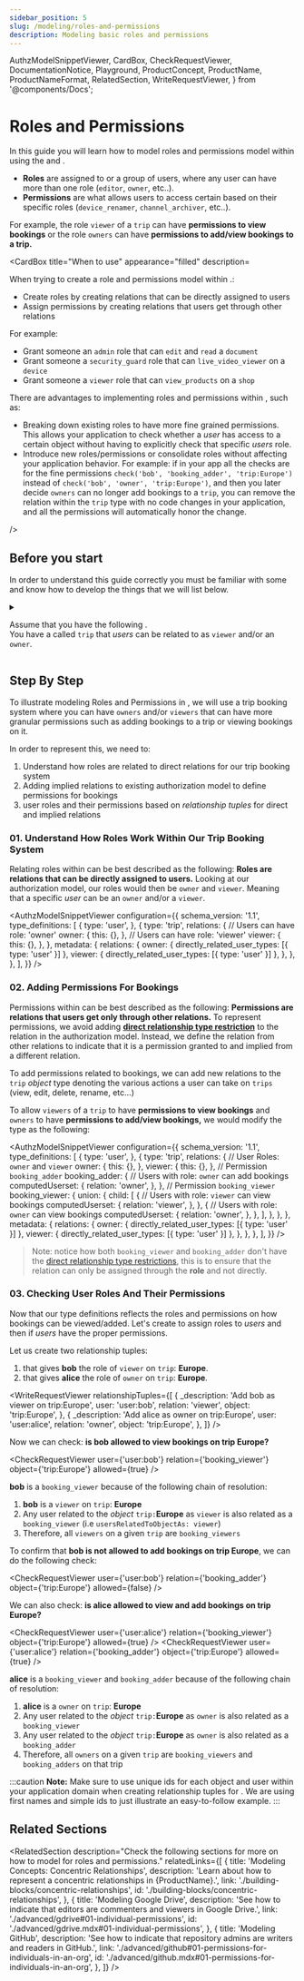 ```yaml
---
sidebar_position: 5
slug: /modeling/roles-and-permissions
description: Modeling basic roles and permissions
---
```


  AuthzModelSnippetViewer,
  CardBox,
  CheckRequestViewer,
  DocumentationNotice,
  Playground,
  ProductConcept,
  ProductName,
  ProductNameFormat,
  RelatedSection,
  WriteRequestViewer,
} from '@components/Docs';

# Roles and Permissions

<DocumentationNotice />

In this guide you will learn how to model roles and permissions model within <ProductName format={ProductNameFormat.ProductLink}/> using the _<ProductConcept section="what-is-an-authorization-model" linkName="authorization model" />_ and _<ProductConcept section="what-is-a-relationship-tuple" linkName="relationship tuple" />_.

- **Roles** are assigned to <ProductConcept section="what-is-a-user" linkName="users" /> or a group of users, where any user can have more than one role (`editor`, `owner`, etc..).
- **Permissions** are what allows users to access certain <ProductConcept section="what-is-an-object" linkName="objects" /> based on their specific roles (`device_renamer`, `channel_archiver`, etc..).

For example, the role `viewer` of a `trip` can have **permissions to view bookings** or the role `owners` can have **permissions to add/view bookings to a trip.**

<CardBox title="When to use" appearance="filled" description=<div>

When trying to create a role and permissions model within <ProductName format={ProductNameFormat.ShortForm}/>.:

- Create roles by creating relations that can be directly assigned to users
- Assign permissions by creating relations that users get through other relations

For example:

- Grant someone an `admin` role that can `edit` and `read` a `document`
- Grant someone a `security_guard` role that can `live_video_viewer` on a `device`
- Grant someone a `viewer` role that can `view_products` on a `shop`

There are advantages to implementing roles and permissions within <ProductName format={ProductNameFormat.ShortForm}/>, such as:

- Breaking down existing roles to have more fine grained permissions. This allows your application to check whether a _user_ has access to a certain object without having to explicitly check that specific _users_ role.
- Introduce new roles/permissions or consolidate roles without affecting your application behavior. For example: if in your app all the checks are for the fine permissions `check('bob', 'booking_adder', 'trip:Europe')` instead of `check('bob', 'owner', 'trip:Europe')`, and then you later decide `owners` can no longer add bookings to a `trip`, you can remove the relation within the `trip` type with no code changes in your application, and all the permissions will automatically honor the change.

</div> />

## Before you start

In order to understand this guide correctly you must be familiar with some <ProductConcept /> and know how to develop the things that we will list below.

<details>
<summary>

Assume that you have the following <ProductConcept section="what-is-an-authorization-model" linkName="authorization model" />.<br />
You have a <ProductConcept section="what-is-a-type" linkName="type" /> called `trip` that _users_ can be related to as `viewer` and/or an `owner`.

</summary>

<AuthzModelSnippetViewer
  configuration={{
    schema_version: '1.1',
    type_definitions: [
      {
        type: 'user',
      },
      {
        type: 'trip',
        relations: {
          owner: {
            this: {},
          },
          viewer: {
            this: {},
          },
        },
        metadata: {
          relations: {
            owner: { directly_related_user_types: [{ type: 'user' }] },
            viewer: { directly_related_user_types: [{ type: 'user' }] },
          },
        },
      },
    ],
  }}
/>

<hr />

In addition, you will need to know the following:

### Direct Access

You need to know how to create an authorization model and create a relationship tuple to grant a user access to an object. [Learn more →](./direct-access.mdx)

### <ProductName format={ProductNameFormat.ShortForm}/> Concepts

- A <ProductConcept section="what-is-a-type" linkName="Type" />: a class of objects that have similar characteristics
- A <ProductConcept section="what-is-a-user" linkName="User" />: an entity in the system that can be related to an object
- A <ProductConcept section="what-is-a-relation" linkName="Relation" />: is a string defined in the type definition of an authorization model that defines the possibility of a relationship between an object of the same type as the type definition and a user in the system
- An <ProductConcept section="what-is-an-object" linkName="Object" />: represents an entity in the system. Users' relationships to it can be define through relationship tuples and the authorization model
- A <ProductConcept section="what-is-a-relationship-tuple" linkName="Relationship Tuple" />: a grouping consisting of a user, a relation and an object stored in Auth <ProductName format={ProductNameFormat.ShortForm}/>
- A <ProductConcept section="what-is-a-relationship" linkName="Relationship" />: <ProductName format={ProductNameFormat.ShortForm}/> will be called to check if there is a relationship between a user and an object, indicating that the access is allowed
- [Direct Relationship Type Restriction](../configuration-language.mdx#the-direct-relationship-type-restrictions): can be used to indicate direct relationships between users and objects
- A <ProductConcept section="what-is-a-check-request" linkName="Check API Request" /> the Check API Request is used to check for relationships between users and objects

</details>

<Playground />

## Step By Step

To illustrate modeling Roles and Permissions in <ProductName format={ProductNameFormat.ShortForm}/>, we will use a trip booking system where you can have `owners` and/or `viewers` that can have more granular permissions such as adding bookings to a trip or viewing bookings on it.

In order to represent this, we need to:

1. Understand how roles are related to direct relations for our trip booking system
2. Adding implied relations to existing authorization model to define permissions for bookings
3. <ProductConcept section="what-is-a-check-request" linkName="Checking" /> user roles and their permissions based on *relationship
   tuples* for direct and implied relations

### 01. Understand How Roles Work Within Our Trip Booking System

Relating roles within <ProductName format={ProductNameFormat.ShortForm}/> can be best described as the following: **Roles are relations that can be directly assigned to users.** Looking at our authorization model, our roles would then be `owner` and `viewer`. Meaning that a specific _user_ can be an `owner` and/or a `viewer`.

<AuthzModelSnippetViewer
  configuration={{
    schema_version: '1.1',
    type_definitions: [
      {
        type: 'user',
      },
      {
        type: 'trip',
        relations: {
          // Users can have role: 'owner'
          owner: {
            this: {},
          },
          // Users can have role: 'viewer'
          viewer: {
            this: {},
          },
        },
        metadata: {
          relations: {
            owner: { directly_related_user_types: [{ type: 'user' }] },
            viewer: { directly_related_user_types: [{ type: 'user' }] },
          },
        },
      },
    ],
  }}
/>

### 02. Adding Permissions For Bookings

Permissions within <ProductName format={ProductNameFormat.LongForm}/> can be best described as the following: **Permissions are relations that users get only through other relations.** To represent permissions, we avoid adding [**direct relationship type restriction**](../configuration-language.mdx#the-direct-relationship-type-restrictions) to the relation in the authorization model. Instead, we define the relation from other relations to indicate that it is a permission granted to and implied from a different relation.

To add permissions related to bookings, we can add new relations to the `trip` _object_ type denoting the various actions a user can take on `trips` (view, edit, delete, rename, etc...)

To allow `viewers` of a `trip` to have **permissions to view bookings** and `owners` to have **permissions to add/view bookings,** we would modify the type as the following:

<AuthzModelSnippetViewer
  configuration={{
    schema_version: '1.1',
    type_definitions: [
      {
        type: 'user',
      },
      {
        type: 'trip',
        relations: {
          // User Roles: `owner` and `viewer`
          owner: {
            this: {},
          },
          viewer: {
            this: {},
          },
          // Permission `booking_adder`
          booking_adder: {
            // Users with role: `owner` can add bookings
            computedUserset: {
              relation: 'owner',
            },
          },
          // Permission `booking_viewer`
          booking_viewer: {
            union: {
              child: [
                {
                  // Users with role: `viewer` can view bookings
                  computedUserset: {
                    relation: 'viewer',
                  },
                },
                {
                  // Users with role: `owner` can view bookings
                  computedUserset: {
                    relation: 'owner',
                  },
                },
              ],
            },
          },
        },
        metadata: {
          relations: {
            owner: { directly_related_user_types: [{ type: 'user' }] },
            viewer: { directly_related_user_types: [{ type: 'user' }] },
          },
        },
      },
    ],
  }}
/>

> Note: notice how both `booking_viewer` and `booking_adder` don't have the [direct relationship type restrictions](../configuration-language.mdx#the-direct-relationship-type-restrictions), this is to ensure that the relation can only be assigned through the **role** and not directly.

### 03. Checking User Roles And Their Permissions

Now that our type definitions reflects the roles and permissions on how bookings can be viewed/added. Let's create _<ProductConcept section="what-is-a-relationship-tuple" linkName="relationship tuples" />_ to assign roles to _users_ and then *<ProductConcept section="what-is-a-check-request" linkName="check" />* if _users_ have the proper permissions.

Let us create two relationship tuples:

1. that gives **bob** the role of `viewer` on `trip`: **Europe**.
2. that gives **alice** the role of `owner` on `trip`: **Europe**.

<WriteRequestViewer
  relationshipTuples={[
    {
      _description: 'Add bob as viewer on trip:Europe',
      user: 'user:bob',
      relation: 'viewer',
      object: 'trip:Europe',
    },
    {
      _description: 'Add alice as owner on trip:Europe',
      user: 'user:alice',
      relation: 'owner',
      object: 'trip:Europe',
    },
  ]}
/>

Now we can check: **is bob allowed to view bookings on trip Europe?**

<CheckRequestViewer user={'user:bob'} relation={'booking_viewer'} object={'trip:Europe'} allowed={true} />

**bob** is a `booking_viewer` because of the following chain of resolution:

1. **bob** is a `viewer` on `trip`: **Europe**
2. Any user related to the _object_ `trip:`**Europe** as `viewer` is also related as a `booking_viewer` (i.e `usersRelatedToObjectAs: viewer`)
3. Therefore, all `viewers` on a given `trip` are `booking_viewers`

To confirm that **bob is not allowed to add bookings on trip Europe**, we can do the following check:

<CheckRequestViewer user={'user:bob'} relation={'booking_adder'} object={'trip:Europe'} allowed={false} />

We can also check: **is alice allowed to view and add bookings on trip Europe?**

<CheckRequestViewer user={'user:alice'} relation={'booking_viewer'} object={'trip:Europe'} allowed={true} />
<CheckRequestViewer user={'user:alice'} relation={'booking_adder'} object={'trip:Europe'} allowed={true} />

**alice** is a `booking_viewer` and `booking_adder` because of the following chain of resolution:

1. **alice** is a `owner` on `trip`: **Europe**
2. Any user related to the _object_ `trip:`**Europe** as `owner` is also related as a `booking_viewer`
3. Any user related to the _object_ `trip:`**Europe** as `owner` is also related as a `booking_adder`
4. Therefore, all `owners` on a given `trip` are `booking_viewers` and `booking_adders` on that trip

:::caution
**Note:** Make sure to use unique ids for each object and user within your application domain when creating relationship tuples for <ProductName format={ProductNameFormat.LongForm}/>. We are using first names and simple ids to just illustrate an easy-to-follow example.
:::

## Related Sections

<RelatedSection
  description="Check the following sections for more on how to model for roles and permissions."
  relatedLinks={[
    {
      title: 'Modeling Concepts: Concentric Relationships',
      description: 'Learn about how to represent a concentric relationships in {ProductName}.',
      link: './building-blocks/concentric-relationships',
      id: './building-blocks/concentric-relationships',
    },
    {
      title: 'Modeling Google Drive',
      description: 'See how to indicate that editors are commenters and viewers in Google Drive.',
      link: './advanced/gdrive#01-individual-permissions',
      id: './advanced/gdrive.mdx#01-individual-permissions',
    },
    {
      title: 'Modeling GitHub',
      description: 'See how to indicate that repository admins are writers and readers in GitHub.',
      link: './advanced/github#01-permissions-for-individuals-in-an-org',
      id: './advanced/github.mdx#01-permissions-for-individuals-in-an-org',
    },
  ]}
/>
